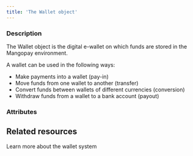 ```yaml
---
title: 'The Wallet object'
---
```


  
### Description
The Wallet object is the digital e-wallet on which funds are stored in the Mangopay environment.  

A wallet can be used in the following ways:  
- Make payments into a wallet (pay-in)  
- Move funds from one wallet to another (transfer)
- Convert funds between wallets of different currencies (conversion)
- Withdraw funds from a wallet to a bank account (payout)  

### Attributes  

<Description1 />  

<Owners />  

<Balance />  

<Currency20 />  

<FundsType />  

<Id />  

<Tag7 />  

<CreationDate />

## Related resources

<Card title="Guide" href="/guides/e-wallet-system">Learn more about the wallet system</Card>